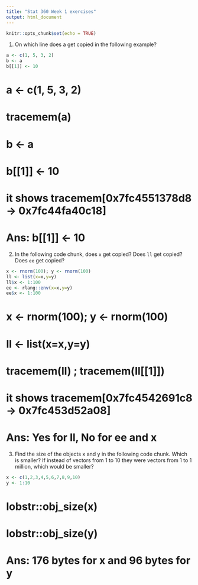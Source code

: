 ```yaml
---
title: "Stat 360 Week 1 exercises"
output: html_document
---
```


```r
knitr::opts_chunk$set(echo = TRUE)
```


1. On which line does a get copied in the following example?
```r
a <- c(1, 5, 3, 2)
b <- a
b[[1]] <- 10
```
# a <- c(1, 5, 3, 2)
# tracemem(a)
# b <- a
# b[[1]] <- 10
# it shows tracemem[0x7fc4551378d8 -> 0x7fc44fa40c18]
# Ans: b[[1]] <- 10

2. In the following code chunk, does `x` get copied? Does `ll` get copied? Does  `ee` get copied?
```r
x <- rnorm(100); y <- rnorm(100)
ll <- list(x=x,y=y)
ll$x <- 1:100
ee <- rlang::env(x=x,y=y)
ee$x <- 1:100
```
# x <- rnorm(100); y <- rnorm(100)
# ll <- list(x=x,y=y)
# tracemem(ll) ; tracemem(ll[[1]])
# it shows tracemem[0x7fc4542691c8 -> 0x7fc453d52a08]
# Ans: Yes for ll, No for ee and x

3. Find the size of the objects x and y in the following code chunk.
Which is smaller? If instead of vectors from 1 to 10 they were vectors
from 1 to 1 million, which would be smaller?

```r
x <- c(1,2,3,4,5,6,7,8,9,10)
y <- 1:10
```
# lobstr::obj_size(x)
# lobstr::obj_size(y)
# Ans: 176 bytes for x and 96 bytes for y